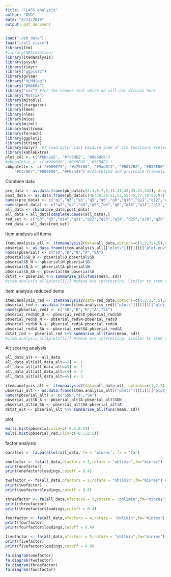 ```yaml
---
title: "CLASS analysis"
author: "BVD"
date: "4/11/2019"
output: pdf_document
---
```


```r
load("~/pb_data")
load("~/all_class")
library(ltm)
#library(GPArotation)
library(itemanalysis)
library(psych)
library(tidyr)
library("ggplot2")
library(gvlma)
library("HLMdiag")
library("DHARMa")
library("car") #for the Levene test which we will not discuss here
library("Matrix")
library(mitools)
library(stargazer)
library(lme4)
library(nlme)
library(mice)
library(mitml)
library(multcomp)
library(foreach)
library(ggplot2)
library(stringr)
library(dplyr)  #I load dplyr last because some of its functions (select) will be masked by plyr and it is a PITA to debug
library(kableExtra)
plot_col <- c('#66c2a5', '#fc8d62', '#8da0cb')
#cbbpalette <- c('#000000','#E69F00','#56B4E9')
cbbpalette <- c( "#009E73", "#e79f00", "#9ad0f3", "#0072B2", "#D55E00", 
    "#CC79A7","#000000", "#F0E442") #colorblind and grayscale friendly.
```

Combine data

```r
pre_data <- as.data.frame(pb_data[c(2:4,6:7,9,11:31,33,35:41,43)], drop=false)
post_data <- as.data.frame(pb_data[c(46:48,50:51,53,55:75,77,79:85,87)], drop=false)
names(pre_data) <- c("q1","q2","q3","q5","q6","q8","q10","q11","q12","q13","q14","q15","q16","q17","q18","q19","q20","q21","q22","q23","q24","q25","q26","q27","q28","q29","q30","q32","q34","q35","q36","q37","q38","q39","q40","q42")
names(post_data) <- c("q1","q2","q3","q5","q6","q8","q10","q11","q12","q13","q14","q15","q16","q17","q18","q19","q20","q21","q22","q23","q24","q25","q26","q27","q28","q29","q30","q32","q34","q35","q36","q37","q38","q39","q40","q42")
all_data <- rbind(pre_data,post_data)
all_data = all_data[complete.cases(all_data),]
red_set <- c("q3","q5","q14","q21","q22","q23","q24","q25","q28","q29","q30","q32","q34","q37","q40")
red_data = all_data[red_set]
```

Item analysis all items
```r
item.analysis_all <- itemanalysis2(data=all_data,options=c(1,2,3,4,5),ngroup=37,correction=TRUE)
pbserial <- as.data.frame(item.analysis_all[["plots"]][[1]][["plot_env"]][["dist.disc"]])
names(pbserial) <- c("SD","D","N","A","SA")
pbserial$SD_D <- pbserial$D-pbserial$SD
pbserial$D_N <- pbserial$N-pbserial$D
pbserial$N_A <- pbserial$A-pbserial$N
pbserial$A_SA <- pbserial$SA-pbserial$A
dstat <- pbserial %>% summarise_all(funs(mean, sd))
#item.analysis_all$plots[[1]] #these are interesting. Similar to item difficulty plots
```

Item analysis reduced items
```r
item.analysis_red <- itemanalysis2(data=red_data,options=c(1,2,3,4,5),ngroup=16,correction=TRUE)
pbserial_red <- as.data.frame(item.analysis_red[["plots"]][[1]][["plot_env"]][["dist.disc"]])
names(pbserial_red) <- c("SD","D","N","A","SA")
pbserial_red$SD_D <- pbserial_red$D-pbserial_red$SD
pbserial_red$D_N <- pbserial_red$N-pbserial_red$D
pbserial_red$N_A <- pbserial_red$A-pbserial_red$N
pbserial_red$A_SA <- pbserial_red$SA-pbserial_red$A
dstat_red <- pbserial_red %>% summarise_all(funs(mean, sd))
#item.analysis_all$plots[[1]] #these are interesting. Similar to item difficulty plots
```

Alt scoring analysis
```r
all_data_alt <- all_data
all_data_alt[all_data_alt==2] <- 1
all_data_alt[all_data_alt==3] <- 1
all_data_alt[all_data_alt==4] <- 2
all_data_alt[all_data_alt==5] <- 3

item.analysis_alt <- itemanalysis2(data=all_data_alt, options=c(1,2,3),ngroup=37,correction=TRUE)
pbserial_alt <- as.data.frame(item.analysis_alt[["plots"]][[1]][["plot_env"]][["dist.disc"]])
names(pbserial_alt) <- c("SDN","A","SA")
pbserial_alt$N_A <- pbserial_alt$A-pbserial_alt$SDN
pbserial_alt$A_SA <- pbserial_alt$SA-pbserial_alt$A
dstat_alt <- pbserial_alt %>% summarise_all(funs(mean, sd))
```

plot
```r
multi.hist(pbserial,xlim=c(-0.5,0.5))
multi.hist(pbserial_red,xlim=c(-0.5,0.5))
```

factor analysis
```r
parallel <- fa.parallel(all_data, fm = 'minres', fa = 'fa')

onefactor <- fa(all_data,nfactors = 1,rotate = "oblimin",fm="minres")
print(onefactor)
print(onefactor$loadings,cutoff = 0.4)

twofactor <- fa(all_data,nfactors = 2,rotate = "oblimin",fm="minres") #Looks like the best most simple model (variance explained and questions maintained)
print(twofactor)
print(twofactor$loadings,cutoff = 0.4)

threefactor <- fa(all_data,nfactors = 3,rotate = "oblimin",fm="minres")
print(threefactor)
print(threefactor$loadings,cutoff = 0.4)

fourfactor <- fa(all_data,nfactors = 4,rotate = "oblimin",fm="minres")
print(fourfactor)
print(fourfactor$loadings,cutoff = 0.4)

fivefactor <- fa(all_data,nfactors = 5,rotate = "oblimin",fm="minres")
print(fivefactor)
print(fivefactor$loadings,cutoff = 0.4)

fa.diagram(onefactor)
fa.diagram(twofactor)
fa.diagram(threefactor)
fa.diagram(fourfactor)
```
